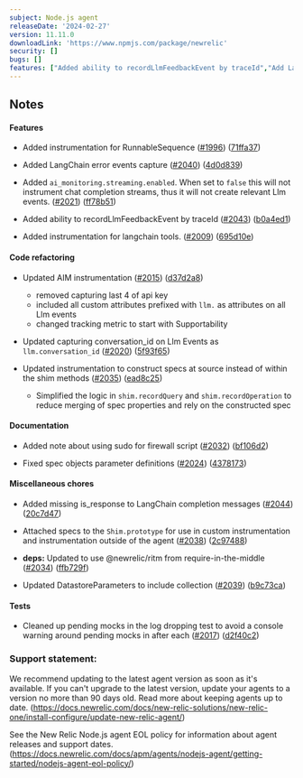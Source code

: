 ```yaml
---
subject: Node.js agent
releaseDate: '2024-02-27'
version: 11.11.0
downloadLink: 'https://www.npmjs.com/package/newrelic'
security: []
bugs: []
features: ["Added ability to recordLlmFeedbackEvent by traceId","Add LangChain error events capture","Add instrumentation for RunnableSequence","Added instrumentation for langchain tools.","Added `ai_monitoring.streaming.enabled`. When set to `false` this will not instrument chat completion streams, thus it will not create relevant Llm events."]
---
```


## Notes

#### Features

* Added instrumentation for RunnableSequence ([#1996](https://github.com/newrelic/node-newrelic/pull/1996)) ([71ffa37](https://github.com/newrelic/node-newrelic/commit/71ffa373e01d27be4d3ad40464facc8a33f4aeb2))

* Added LangChain error events capture ([#2040](https://github.com/newrelic/node-newrelic/pull/2040)) ([4d0d839](https://github.com/newrelic/node-newrelic/commit/4d0d8396ac3c19dee9d14477d8b408efaae3c24f))

* Added `ai_monitoring.streaming.enabled`. When set to `false` this will not instrument chat completion streams, thus it will not create relevant Llm events. ([#2021](https://github.com/newrelic/node-newrelic/pull/2021)) ([ff78b51](https://github.com/newrelic/node-newrelic/commit/ff78b514d0afe8127a094ce810f164b08768bcac))
* Added ability to recordLlmFeedbackEvent by traceId ([#2043](https://github.com/newrelic/node-newrelic/pull/2043)) ([b0a4ed1](https://github.com/newrelic/node-newrelic/commit/b0a4ed10ad7d6e021727d6d5e4746292e7a34ea1))
* Added instrumentation for langchain tools. ([#2009](https://github.com/newrelic/node-newrelic/pull/2009)) ([695d10e](https://github.com/newrelic/node-newrelic/commit/695d10e28ee6cbeba252299d7d94c9660137d293))

#### Code refactoring

* Updated AIM instrumentation ([#2015](https://github.com/newrelic/node-newrelic/pull/2015)) ([d37d2a8](https://github.com/newrelic/node-newrelic/commit/d37d2a88a4754c23ee039955c5839d8b7d35f875))
    * removed capturing last 4 of api key
    * included all custom attributes prefixed with `llm.` as attributes on all Llm events
    * changed tracking metric to start with Supportability

* Updated capturing conversation_id on Llm Events as `llm.conversation_id` ([#2020](https://github.com/newrelic/node-newrelic/pull/2020)) ([5f93f65](https://github.com/newrelic/node-newrelic/commit/5f93f6571eeb38740d8f3cb59f7706d9cb07c67a))
* Updated instrumentation to construct specs at source instead of within the shim methods ([#2035](https://github.com/newrelic/node-newrelic/pull/2035)) ([ead8c25](https://github.com/newrelic/node-newrelic/commit/ead8c25e851d49b199cf808529e6483b2a3f024d))
    * Simplified the logic in `shim.recordQuery` and `shim.recordOperation` to reduce merging of spec properties and rely on the constructed spec


#### Documentation

* Added note about using sudo for firewall script ([#2032](https://github.com/newrelic/node-newrelic/pull/2032)) ([bf106d2](https://github.com/newrelic/node-newrelic/commit/bf106d2a8a84d86443765a27d031233993cbd788))

* Fixed spec objects parameter definitions ([#2024](https://github.com/newrelic/node-newrelic/pull/2024)) ([4378173](https://github.com/newrelic/node-newrelic/commit/4378173b19cd1a7c92c38d6d9d7c6ad22d823fe5))


#### Miscellaneous chores

* Added missing is_response to LangChain completion messages ([#2044](https://github.com/newrelic/node-newrelic/pull/2044)) ([20c7d47](https://github.com/newrelic/node-newrelic/commit/20c7d473e318d50854ab8fefcc92d0b7a3b95b64))

* Attached specs to the `Shim.prototype` for use in custom instrumentation and instrumentation outside of the agent ([#2038](https://github.com/newrelic/node-newrelic/pull/2038)) ([2c97488](https://github.com/newrelic/node-newrelic/commit/2c974887068b7cc522eb29dd781481bb1583bde7))
* **deps:** Updated to use @newrelic/ritm from require-in-the-middle ([#2034](https://github.com/newrelic/node-newrelic/pull/2034)) ([ffb729f](https://github.com/newrelic/node-newrelic/commit/ffb729f1e9389e7a3d495b09df913eb3b5b43c3f))
* Updated DatastoreParameters to include collection ([#2039](https://github.com/newrelic/node-newrelic/pull/2039)) ([b9c73ca](https://github.com/newrelic/node-newrelic/commit/b9c73ca482d13d26f2bf54c22cd3ab4f77f413ca))

#### Tests

* Cleaned up pending mocks in the log dropping test to avoid a console warning around pending mocks in after each ([#2017](https://github.com/newrelic/node-newrelic/pull/2017)) ([d2f40c2](https://github.com/newrelic/node-newrelic/commit/d2f40c2e67c5bff826d0234412eacdfff70a2fd7))


### Support statement:

We recommend updating to the latest agent version as soon as it's available. If you can't upgrade to the latest version, update your agents to a version no more than 90 days old. Read more about keeping agents up to date. (https://docs.newrelic.com/docs/new-relic-solutions/new-relic-one/install-configure/update-new-relic-agent/)

See the New Relic Node.js agent EOL policy for information about agent releases and support dates. (https://docs.newrelic.com/docs/apm/agents/nodejs-agent/getting-started/nodejs-agent-eol-policy/)